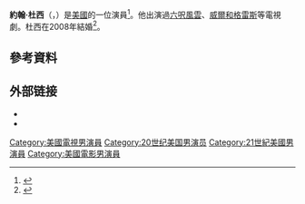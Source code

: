 {{Infobox person
| name = John Ducey
| birthname = John Joseph Ducey
| birth_date = {{birth date and age|1969|1|21}}
| birth_place = [[美國|美國]][[紐約州|紐約州]]Endwell
| occupation = 演員
| yearsactive = 1994–現在
| spouse = [[Christina_Moore|Christina Moore]]<small>（2008-現在）
}}
'''約翰·杜西'''（{{lang-en|John Joseph Ducey}}，{{bd|1969年|1月21日||}}）是[[美國|美國]]的一位演員<ref>{{Cite web |url=http://www.filmreference.com/film/88/John-Ducey.html |title=John Ducey Biography (1969-)<!-- Bot generated title --> |accessdate=2016-05-02 |archive-date=2016-06-10 |archive-url=https://web.archive.org/web/20160610172602/http://www.filmreference.com/film/88/John-Ducey.html |dead-url=no }}</ref>。他出演過[[六呎風雲|六呎風雲]]、[[威爾和格雷斯|威爾和格雷斯]]等電視劇。杜西在2008年結婚<ref>{{cite web |url=http://www.instyleweddings.com/weddings/gallery/0,,20247143_20559152,00.html |title=Celebrity Wedding: Christina Moore & John Ducey |accessdate=2009-01-06 |publisher=''In Stylist'' |deadurl=yes |archiveurl=https://web.archive.org/web/20090126221558/http://www.instyleweddings.com/weddings/gallery/0%2C%2C20247143_20559152%2C00.html |archivedate=2009-01-26 }}</ref>。

==參考資料==
{{reflist}}

== 外部链接 ==
* {{official website|http://www.ducey.com}}
* {{IMDb name|0239768}}

{{DEFAULTSORT:Ducey, John}}
[[Category:美國電視男演員|Category:美國電視男演員]]
[[Category:20世纪美国男演员|Category:20世纪美国男演员]]
[[Category:21世紀美國男演員|Category:21世紀美國男演員]]
[[Category:美國電影男演員|Category:美國電影男演員]]